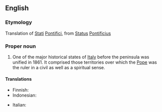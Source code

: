 ==English==

===Etymology===
Translation of {{etyl|it|en}} [[stati#Italian|Stati]] [[pontifici#Italian|Pontifici]], from {{etyl|la|en}} [[status#Latin|Status]] [[pontificius|Pontificius]]

===Proper noun===
{{wikipedia}}
{{en-proper noun}}

# One of the major historical states of [[Italy]] before the peninsula was unified in 1861. It  comprised those territories over which the [[Pope]] was the ruler in a civil as well as a spiritual sense. 

====Translations====
{{trans-top|state}}
*Finnish: {{t-|fi|Kirkkovaltio}}
* Indonesian: {{t-|id|Negara Kepausan}}
{{trans-mid}}
*Italian: {{t-|it|Stato Pontificio|m}}
{{trans-bottom}}
